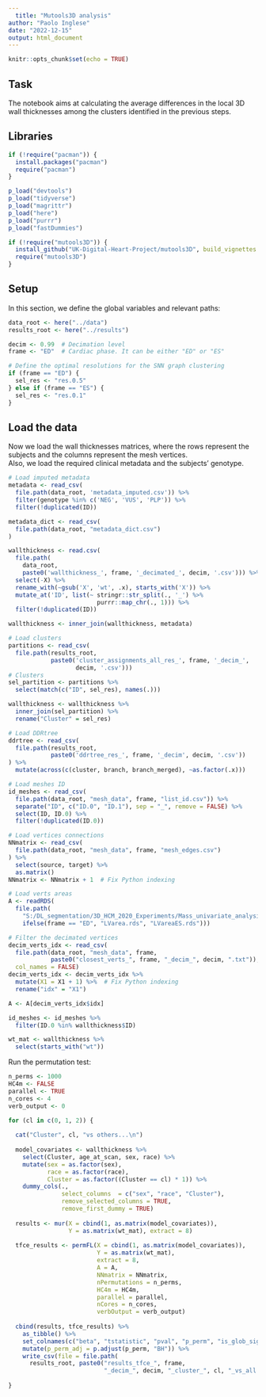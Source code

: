 ```yaml
---
  title: "Mutools3D analysis"
author: "Paolo Inglese"
date: "2022-12-15"
output: html_document
---
```

  
```r
knitr::opts_chunk$set(echo = TRUE)
```

## Task

The notebook aims at calculating the average differences in the local 3D wall
thicknesses among the clusters identified in the previous steps.

## Libraries

```r

if (!require("pacman")) {
  install.packages("pacman")
  require("pacman")
}

p_load("devtools")
p_load("tidyverse")
p_load("magrittr")
p_load("here")
p_load("purrr")
p_load("fastDummies")

if (!require("mutools3D")) {
  install_github("UK-Digital-Heart-Project/mutools3D", build_vignettes = TRUE)
  require("mutools3D")
}

```

## Setup

In this section, we define the global variables and relevant paths:
  
```r

data_root <- here("../data")
results_root <- here("../results")

decim <- 0.99  # Decimation level
frame <- "ED"  # Cardiac phase. It can be either "ED" or "ES"

# Define the optimal resolutions for the SNN graph clustering
if (frame == "ED") {
  sel_res <- "res.0.5"
} else if (frame == "ES") {
  sel_res <- "res.0.1"
}


```

## Load the data

Now we load the wall thicknesses matrices, where the rows represent the subjects
and the columns represent the mesh vertices.\
Also, we load the required clinical metadata and the subjects' genotype.

```r

# Load imputed metadata
metadata <- read_csv(
  file.path(data_root, 'metadata_imputed.csv')) %>%
  filter(genotype %in% c('NEG', 'VUS', 'PLP')) %>%
  filter(!duplicated(ID))

metadata_dict <- read_csv(
  file.path(data_root, "metadata_dict.csv")
)

wallthickness <- read.csv(
  file.path(
    data_root, 
    paste0('wallthickness_', frame, '_decimated_', decim, '.csv'))) %>%
  select(-X) %>%
  rename_with(~gsub('X', 'wt', .x), starts_with('X')) %>%
  mutate_at('ID', list(~ stringr::str_split(., '_') %>%
                         purrr::map_chr(., 1))) %>%
  filter(!duplicated(ID))

wallthickness <- inner_join(wallthickness, metadata)

# Load clusters
partitions <- read_csv(
  file.path(results_root,
            paste0('cluster_assignments_all_res_', frame, '_decim_', 
                   decim, '.csv')))
# Clusters
sel_partition <- partitions %>%
  select(match(c("ID", sel_res), names(.)))

wallthickness <- wallthickness %>%
  inner_join(sel_partition) %>%
  rename("Cluster" = sel_res)

# Load DDRtree
ddrtree <- read_csv(
  file.path(results_root,
            paste0('ddrtree_res_', frame, '_decim', decim, '.csv'))
) %>%
  mutate(across(c(cluster, branch, branch_merged), ~as.factor(.x)))

```

```r

# Load meshes ID
id_meshes <- read_csv(
  file.path(data_root, "mesh_data", frame, "list_id.csv")) %>%
  separate("ID", c("ID.0", "ID.1"), sep = "_", remove = FALSE) %>%
  select(ID, ID.0) %>%
  filter(!duplicated(ID.0))

# Load vertices connections
NNmatrix <- read_csv(
  file.path(data_root, "mesh_data", frame, "mesh_edges.csv")
) %>%
  select(source, target) %>%
  as.matrix()
NNmatrix <- NNmatrix + 1  # Fix Python indexing

# Load verts areas
A <- readRDS(
  file.path(
    "S:/DL_segmentation/3D_HCM_2020_Experiments/Mass_univariate_analysis/data",
    ifelse(frame == "ED", "LVarea.rds", "LVareaES.rds")))

# Filter the decimated vertices
decim_verts_idx <- read_csv(
  file.path(data_root, "mesh_data", frame,
            paste0("closest_verts_", frame, "_decim_", decim, ".txt")),
  col_names = FALSE)
decim_verts_idx <- decim_verts_idx %>%
  mutate(X1 = X1 + 1) %>%  # Fix Python indexing
  rename("idx" = "X1") 

A <- A[decim_verts_idx$idx]

id_meshes <- id_meshes %>%
  filter(ID.0 %in% wallthickness$ID)

wt_mat <- wallthickness %>%
  select(starts_with("wt"))

```

Run the permutation test:

```r

n_perms <- 1000
HC4m <- FALSE
parallel <- TRUE
n_cores <- 4
verb_output <- 0

for (cl in c(0, 1, 2)) {
  
  cat("Cluster", cl, "vs others...\n")
  
  model_covariates <- wallthickness %>%
    select(Cluster, age_at_scan, sex, race) %>%
    mutate(sex = as.factor(sex),
           race = as.factor(race),
           Cluster = as.factor((Cluster == cl) * 1)) %>%
    dummy_cols(.,
               select_columns  = c("sex", "race", "Cluster"),
               remove_selected_columns = TRUE,
               remove_first_dummy = TRUE)
  
  results <- mur(X = cbind(1, as.matrix(model_covariates)),
                 Y = as.matrix(wt_mat), extract = 8)
  
  tfce_results <- permFL(X = cbind(1, as.matrix(model_covariates)),
                         Y = as.matrix(wt_mat),
                         extract = 8,
                         A = A,
                         NNmatrix = NNmatrix,
                         nPermutations = n_perms,
                         HC4m = HC4m,
                         parallel = parallel,
                         nCores = n_cores,
                         verbOutput = verb_output)
  
  cbind(results, tfce_results) %>%
    as_tibble() %>%
    set_colnames(c("beta", "tstatistic", "pval", "p_perm", "is_glob_signif")) %>%
    mutate(p_perm_adj = p.adjust(p_perm, "BH")) %>%
    write_csv(file = file.path(
      results_root, paste0("results_tfce_", frame, 
                           "_decim_", decim, "_cluster_", cl, "_vs_all.csv")))
  
}

```
